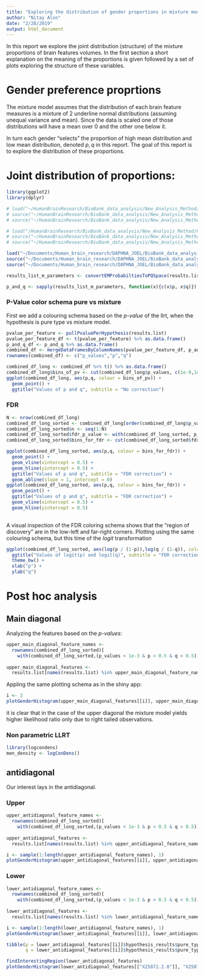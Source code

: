 ```yaml
---
title: "Exploring the distribution of gender proportions in mixture model"
author: "Nitay Alon"
date: "2/28/2019"
output: html_document
---
```


In this report we explore the joint distribution (structure) of the mixture proportions of brain features volumes. In the first section a short explanation on the meaning of the proportions is given followed by a set of plots exploring the structure of these variables. 

# Gender preference proprtions
The mixture model assumes that the distribution of each brain feature measures is a mixture of 2 underline normal distributions (assuming unequal variance and mean). Since the data is scaled one of those distributions will have a mean over 0 and the other one below it. 

In turn each gender "selects" the proportion of high mean distribution and low mean distribution, denoted $p,q$ in this report. The goal of this report is to explore the distribution of these proportions.

# Joint distribution of proportions:
```r
library(ggplot2)
library(dplyr)

# load("~/HumanBrainResearch/BioBank_data_analysis/New_Analysis_Method/Residuals_analysis_methods/Results/New_analysis_method_results_normalized.RData")
# source("~/HumanBrainResearch/BioBank_data_analysis/New_Analysis_Method/Residuals_analysis_methods/convert_em_probs_to_pq_space.R")
# source("~/HumanBrainResearch/BioBank_data_analysis/New_Analysis_Method/Residuals_analysis_methods/merge_data_frames_by_column_names.R")

# load("/HumanBrainResearch/BioBank_data_analysis/New_Analysis_Method/Residuals_analysis_methods/Results/New_analysis_method_results.RData")
# source("~/HumanBrainResearch/BioBank_data_analysis/New_Analysis_Method/Residuals_analysis_methods/convert_em_probs_to_pq_space.R")
# source("~/HumanBrainResearch/BioBank_data_analysis/New_Analysis_Method/Residuals_analysis_methods/merge_data_frames_by_column_names.R")

load("~/Documents/Human_brain_research/DAPHNA_JOEL/BioBank_data_analysis/New_Analysis_Method/Residuals_analysis_methods/Results/New_analysis_method_results_normalized.RData")
source("~/Documents/Human_brain_research/DAPHNA_JOEL/BioBank_data_analysis/New_Analysis_Method/Residuals_analysis_methods/convert_em_probs_to_pq_space.R")
source("~/Documents/Human_brain_research/DAPHNA_JOEL/BioBank_data_analysis/New_Analysis_Method/Residuals_analysis_methods/merge_data_frames_by_column_names.R")

results_list_m_parameters <- convertEMProbabiltiesToPQSpace(results.list)

p_and_q <- sapply(results_list_m_parameters, function(x){c(x$p, x$q)})
```

### P-Value color schema pure vs mixture
First we add a colouring schema based on the *p-value* of the llrt, when the hypothesis is pure type vs mixture model. 
```r
pvalue_per_feature <- pullPvaluePerHypothesis(results.list)
pvalue_per_feature_df <- t(pvalue_per_feature) %>% as.data.frame() 
p_and_q_df <- p_and_q %>% as.data.frame()
combined_df <- mergeDataFramesByColumnNames(pvalue_per_feature_df, p_and_q_df)
rownames(combined_df) <- c("p_values","p","q")
```

```r
combined_df_long <- combined_df %>% t() %>% as.data.frame()
combined_df_long$bins_of_pv <- cut(combined_df_long$p_values, c(1e-9,1e-8,1e-3,1e-2,1))
ggplot(combined_df_long, aes(p,q, colour = bins_of_pv)) + 
  geom_point() + 
  ggtitle("Values of p and q", subtitle = "No correction")
```
### FDR
```r
N <- nrow(combined_df_long)
combined_df_long_sorted <- combined_df_long[order(combined_df_long$p_values,decreasing = F),]
combined_df_long_sorted$n <- seq(1:N)
combined_df_long_sorted$fdr_p_value <- with(combined_df_long_sorted, p_values * N / n)
combined_df_long_sorted$bins_for_fdr <- cut(combined_df_long_sorted$fdr_p_value, c(0,1e-3,1e-1,10000))

ggplot(combined_df_long_sorted, aes(p,q, colour = bins_for_fdr)) + 
  geom_point() +
  geom_vline(xintercept = 0.5) +
  geom_hline(yintercept = 0.5) +
  ggtitle("Values of p and q", subtitle = "FDR correction") + 
  geom_abline(slope = 1, intercept = 0)
ggplot(combined_df_long_sorted, aes(p,q, colour = bins_for_fdr)) +  
  geom_point() + 
  ggtitle("Values of p and q", subtitle = "FDR correction") +
  geom_vline(xintercept = 0.5) + 
  geom_hline(yintercept = 0.5)
  
```

A visual inspection of the FDR coloring schema shows that the "region of discovery" are in the low-left and far-right corners. Plotting using the same colouring schema, but this time of the *logit* transformation

```r
ggplot(combined_df_long_sorted, aes(log(p / (1-p)),log(q / (1-q)), colour = bins_for_fdr)) + geom_point() + 
  ggtitle("Values of logit(p) and logit(q)", subtitle = "FDR correction") + 
  theme_bw() + 
  xlab("p") + 
  ylab("q")
```

# Post hoc analysis

## Main diagonal
Analyzing the features based on the *p-values*:
```r
upper_main_diagonal_feature_names <- 
  rownames(combined_df_long_sorted)[
    with(combined_df_long_sorted,(p_values < 1e-3 & p > 0.5 & q > 0.5))]  
  
upper_main_diagonal_features <- 
  results.list[names(results.list) %in% upper_main_diagonal_feature_names]
```

Appling the same plotting schema as in the shiny app:
```r
i <- 3
plotGenderHistogram(upper_main_diagonal_features[[i]], upper_main_diagonal_feature_names[i])
```

it is clear that in the case of the upper diagonal the mixture model yields higher likelihood ratio only due to right tailed observations.

### Non parametric LLRT
```r
library(logcondens)
men_density <- logConDens()
```


## antidiagonal
Our interest lays in the antidiagonal. 

### Upper
```r
upper_antidiagonal_feature_names <- 
  rownames(combined_df_long_sorted)[
    with(combined_df_long_sorted,(p_values < 1e-3 & p < 0.5 & q > 0.5))]  
  
upper_antidiagonal_features <- 
  results.list[names(results.list) %in% upper_antidiagonal_feature_names]
```

```r
i <- sample(1:length(upper_antidiagonal_feature_names), 1)
plotGenderHistogram(upper_antidiagonal_features[[i]], upper_antidiagonal_feature_names[i])
```

### Lower 
```r
lower_antidiagonal_feature_names <- 
  rownames(combined_df_long_sorted)[
    with(combined_df_long_sorted,(p_values < 1e-3 & p > 0.5 & q < 0.5))]  
  
lower_antidiagonal_features <- 
  results.list[names(results.list) %in% lower_antidiagonal_feature_names]
```

```r
i <- sample(1:length(lower_antidiagonal_feature_names), 1)
plotGenderHistogram(lower_antidiagonal_features[[i]], lower_antidiagonal_feature_names[i])

tibble(p = lower_antidiagonal_features[[i]]$hypothesis_results$pure_type_vs_mixed_gender_em_results$alternative_hypothesis$m_parameters$p,
       q = lower_antidiagonal_features[[i]]$hypothesis_results$pure_type_vs_mixed_gender_em_results$alternative_hypothesis$m_parameters$q)
```


```r
findInterestingRegion(lower_antidiagonal_features)
plotGenderHistogram(lower_antidiagonal_features[["X25872.2.0"]], "X25872.2.0")
```

